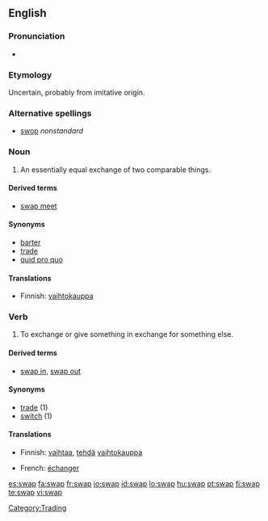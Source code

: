 {{wikipedia}}
==English==

===Pronunciation===
* {{audio|en-us-swap.ogg|Audio (US)}}
*: {{rhymes|ɒp}}

===Etymology===
Uncertain, probably from imitative origin.

===Alternative spellings===
* [[swop]]  ''nonstandard''

===Noun===
{{en-noun}}

# An essentially equal exchange of two comparable things.

====Derived terms====
* [[swap meet]]

====Synonyms====
* [[barter]]
* [[trade]]
* [[quid pro quo]]

====Translations====
{{trans-top|en equal exchange}}
* Finnish: [[vaihtokauppa]]
{{trans-mid}}
{{trans-bottom}}

===Verb===
{{en-verb|swaps|swapping|swapped}}

# To exchange or give something in exchange for something else.

====Derived terms====
* [[swap in]], [[swap out]]

====Synonyms====
* [[trade]] (1)
* [[switch]] (1)

====Translations====
{{trans-top|exchange or give (something) in exchange for}}
* Finnish: [[vaihtaa]], [[tehdä]] [[vaihtokauppa]]
{{trans-mid}}
* French: [[échanger]]
{{trans-bottom}}

[[Category:Trading]]

[[es:swap]]
[[fa:swap]]
[[fr:swap]]
[[io:swap]]
[[id:swap]]
[[lo:swap]]
[[hu:swap]]
[[pt:swap]]
[[fi:swap]]
[[te:swap]]
[[vi:swap]]